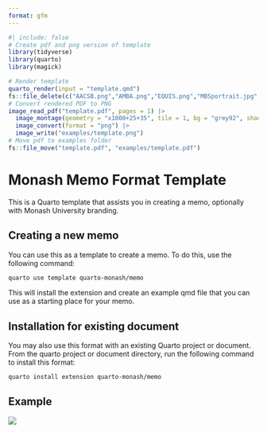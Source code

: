 ```yaml
---
format: gfm
---
```


<!-- README.md is generated from README.qmd. Please edit that file -->

```r
#| include: false
# Create pdf and png version of template
library(tidyverse)
library(quarto)
library(magick)

# Render template
quarto_render(input = "template.qmd")
fs::file_delete(c("AACSB.png","AMBA.png","EQUIS.png","MBSportrait.jpg","monash2.png"))
# Convert rendered PDF to PNG
image_read_pdf("template.pdf", pages = 1) |>
  image_montage(geometry = "x1000+25+35", tile = 1, bg = "grey92", shadow = TRUE) |>
  image_convert(format = "png") |>
  image_write("examples/template.png")
# Move pdf to examples folder
fs::file_move("template.pdf", "examples/template.pdf")
```

# Monash Memo Format Template

This is a Quarto template that assists you in creating a memo, optionally with Monash University branding.

## Creating a new memo

You can use this as a template to create a memo.
To do this, use the following command:

```bash
quarto use template quarto-monash/memo
```

This will install the extension and create an example qmd file that you can use as a starting place for your memo.

## Installation for existing document

You may also use this format with an existing Quarto project or document.
From the quarto project or document directory, run the following command to install this format:

```bash
quarto install extension quarto-monash/memo
```

## Example

[![](examples/template.png)](examples/template.pdf)
